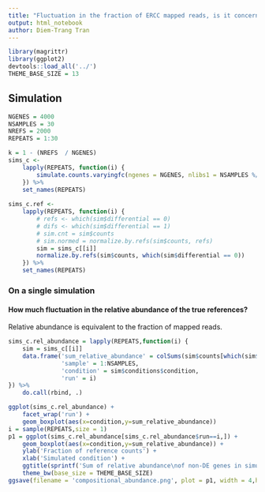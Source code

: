 ```yaml
---
title: "Fluctuation in the fraction of ERCC mapped reads, is it concerning?"
output: html_notebook
author: Diem-Trang Tran
---
```



```r
library(magrittr)
library(ggplot2)
devtools::load_all('../')
THEME_BASE_SIZE = 13
```

## Simulation

```r
NGENES = 4000
NSAMPLES = 30
NREFS = 2000
REPEATS = 1:30

k = 1 - (NREFS  / NGENES)
sims_c <- 
    lapply(REPEATS, function(i) {
        simulate.counts.varyingfc(ngenes = NGENES, nlibs1 = NSAMPLES %/% 2, nlibs2= NSAMPLES - (NSAMPLES %/% 2), percentDE = k)
    }) %>%
    set_names(REPEATS)
    
sims_c.ref <-
    lapply(REPEATS, function(i) {
        # refs <- which(sim$differential == 0)
        # difs <- which(sim$differential == 1)
        # sim.cnt = sim$counts
        # sim.normed = normalize.by.refs(sim$counts, refs)
        sim = sims_c[[i]]
        normalize.by.refs(sim$counts, which(sim$differential == 0))
    }) %>%
    set_names(REPEATS)
```

### On a single simulation

#### How much fluctuation in the relative abundance of the true references?

Relative abundance is equivalent to the fraction of mapped reads.

```r
sims_c.rel_abundance = lapply(REPEATS,function(i) {
    sim = sims_c[[i]]
    data.frame('sum_relative_abundance' = colSums(sim$counts[which(sim$differential == 0),]) / colSums(sim$counts),
               'sample' = 1:NSAMPLES,
               'condition' = sim$conditions$condition,
               'run' = i)
}) %>%
    do.call(rbind, .)
```
```r
ggplot(sims_c.rel_abundance) +
    facet_wrap('run') +
    geom_boxplot(aes(x=condition,y=sum_relative_abundance))
i = sample(REPEATS,size = 1)
p1 = ggplot(sims_c.rel_abundance[sims_c.rel_abundance$run==i,]) +
    geom_boxplot(aes(x=condition,y=sum_relative_abundance)) +
    ylab('Fraction of reference counts') +
    xlab('Simulated condition') +
    ggtitle(sprintf('Sum of relative abundance\nof non-DE genes in simulation,\nequivalent to fraction \nof mapped reads of spike-ins')) +
    theme_bw(base_size = THEME_BASE_SIZE)
ggsave(filename = 'compositional_abundance.png', plot = p1, width = 4,height = 4)
```

